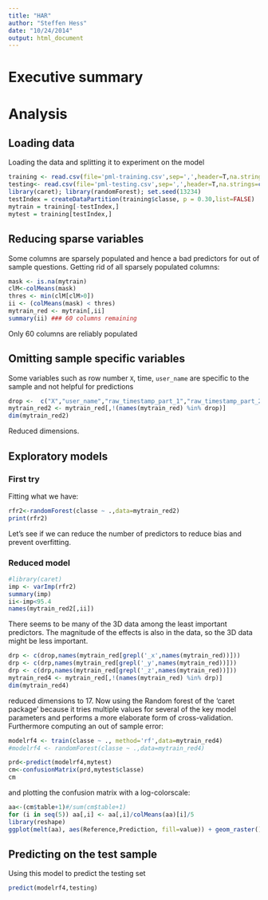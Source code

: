 ```yaml
---
title: "HAR"
author: "Steffen Hess"
date: "10/24/2014"
output: html_document
---
```




# Executive summary
# Analysis
## Loading data
Loading the data and splitting it to experiment on the model
```r
training <- read.csv(file='pml-training.csv',sep=',',header=T,na.strings=c("NA","NaN", "#DIV/0!"))
testing<- read.csv(file='pml-testing.csv',sep=',',header=T,na.strings=c("NA","NaN", "#DIV/0!"))
library(caret); library(randomForest); set.seed(13234)
testIndex = createDataPartition(training$classe, p = 0.30,list=FALSE)
mytrain = training[-testIndex,]
mytest = training[testIndex,]
```

## Reducing sparse variables
Some columns are sparsely populated and hence a bad predictors for out of sample questions. Getting rid of all sparsely populated columns:
```r
mask <- is.na(mytrain)
clM<-colMeans(mask)
thres <- min(clM[clM>0])
ii <- (colMeans(mask) < thres)
mytrain_red <- mytrain[,ii]
summary(ii) ### 60 columns remaining
```
Only 60 columns are reliably populated
  
## Omitting sample specific variables
Some variables such as row number `X`, time, `user_name` are specific to the sample and not helpful for predictions
```r
drop <-  c("X","user_name","raw_timestamp_part_1","raw_timestamp_part_2","cvtd_timestamp" ,"new_window","num_window")
mytrain_red2 <- mytrain_red[,!(names(mytrain_red) %in% drop)]
dim(mytrain_red2)
```
Reduced dimensions.

## Exploratory models
### First try
Fitting what we have:
```r
rfr2<-randomForest(classe ~ .,data=mytrain_red2)
print(rfr2)
```
Let's see if we can reduce the number of predictors to reduce bias and prevent overfitting.

### Reduced model
```r
#library(caret)
imp <- varImp(rfr2)
summary(imp)
ii<-imp<95.4
names(mytrain_red2[,ii])
```
There seems to be many of the 3D data among the least important predictors. The magnitude of the effects is also in the data, so the 3D data might be less important.

```r
drp <- c(drop,names(mytrain_red[grepl('_x',names(mytrain_red))]))
drp <- c(drp,names(mytrain_red[grepl('_y',names(mytrain_red))]))
drp <- c(drp,names(mytrain_red[grepl('_z',names(mytrain_red))]))
mytrain_red4 <- mytrain_red[,!(names(mytrain_red) %in% drp)]
dim(mytrain_red4)
```
reduced dimensions to 17. Now using the Random forest of the 'caret package' because it tries multiple values for several of the key model parameters and performs a more elaborate form of cross-validation. Furthermore computing an out of sample error:
```r
modelrf4 <- train(classe ~ ., method='rf',data=mytrain_red4)
#modelrf4 <- randomForest(classe ~ .,data=mytrain_red4)

prd<-predict(modelrf4,mytest)
cm<-confusionMatrix(prd,mytest$classe)
cm
```
and plotting the confusion matrix with a log-colorscale:
```r
aa<-(cm$table+1)#/sum(cm$table+1)
for (i in seq(5)) aa[,i] <- aa[,i]/colMeans(aa)[i]/5
library(reshape)
ggplot(melt(aa), aes(Reference,Prediction, fill=value)) + geom_raster()+ scale_fill_gradient( trans = 'log',name="log(Pr)")
```

## Predicting on the test sample
Using this model to predict the testing set
```r
predict(modelrf4,testing)
```

